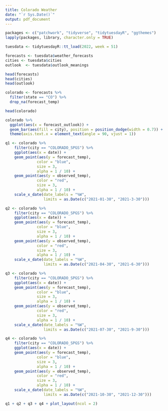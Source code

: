 ```yaml
---
title: Colorado Weather
date: "`r Sys.Date()`"
output: pdf_document
---
```


```r

packages <- c("patchwork", "tidyverse", "tidytuesdayR", "ggthemes")
lapply(packages, library, character.only = TRUE)
```

```r
tuesdata <- tidytuesdayR::tt_load(2022, week = 51)

forecasts <- tuesdata$weather_forecasts
cities <- tuesdata$cities
outlook  <- tuesdata$outlook_meanings
```

```r

head(forecasts)
head(cities)
head(outlook)
```

```r

colorado <- forecasts %>%
  filter(state == "CO") %>%
  drop_na(forecast_temp)

head(colorado)
```

```r

colorado %>%
  ggplot(aes(x = forecast_outlook)) +
  geom_bar(aes(fill = city), position = position_dodge(width = 0.7)) +
  theme(axis.text.x = element_text(angle = 90, vjust = 1))
```

```r

q1 <- colorado %>%
    filter(city == "COLORADO_SPGS") %>%
    ggplot(aes(x = date)) +
    geom_point(aes(y = forecast_temp),
              color = "blue",
              size = 3,
              alpha = 1 / 10) +
    geom_point(aes(y = observed_temp),
              color = "red",
              size = 3,
              alpha = 1 / 10) +
    scale_x_date(date_labels = "%W",
                 limits = as.Date(c("2021-01-30", "2021-3-30")))

q2 <- colorado %>%
    filter(city == "COLORADO_SPGS") %>%
    ggplot(aes(x = date)) +
    geom_point(aes(y = forecast_temp),
              color = "blue",
              size = 3,
              alpha = 1 / 10) +
    geom_point(aes(y = observed_temp),
              color = "red",
              size = 3,
              alpha = 1 / 10) +
    scale_x_date(date_labels = "%W",
                 limits = as.Date(c("2021-04-30", "2021-6-30")))

q3 <- colorado %>%
    filter(city == "COLORADO_SPGS") %>%
    ggplot(aes(x = date)) +
    geom_point(aes(y = forecast_temp),
              color = "blue",
              size = 3,
              alpha = 1 / 10) +
    geom_point(aes(y = observed_temp),
              color = "red",
              size = 3,
              alpha = 1 / 10) +
    scale_x_date(date_labels = "%W",
                 limits = as.Date(c("2021-07-30", "2021-9-30")))

q4 <- colorado %>%
    filter(city == "COLORADO_SPGS") %>%
    ggplot(aes(x = date)) +
    geom_point(aes(y = forecast_temp),
              color = "blue",
              size = 3,
              alpha = 1 / 10) +
    geom_point(aes(y = observed_temp),
              color = "red",
              size = 3,
              alpha = 1 / 10) +
    scale_x_date(date_labels = "%W",
                 limits = as.Date(c("2021-10-30", "2021-12-30")))

q1 + q2 + q3 + q4 + plot_layout(ncol = 2)
```
